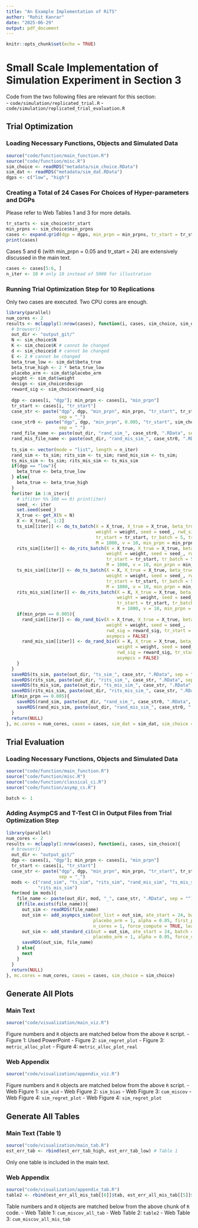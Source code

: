 ```yaml
---
title: "An Example Implementation of RiTS"
author: "Rohit Kanrar"
date: "2025-06-29"
output: pdf_document
---
```


```r
knitr::opts_chunk$set(echo = TRUE)
```
# Small Scale Implementation of Simulation Experiment in Section 3

Code from the two following files are relevant for this section:  
- `code/simulation/replicated_trial.R`
- `code/simulation/replicated_trial_evaluation.R`

## Trial Optimization
### Loading Necessary Functions, Objects and Simulated Data
```r
source("code/function/main_function.R")
source("code/function/misc.R")
sim_choice <- readRDS("metadata/sim_choice.RData")
sim_dat <- readRDS("metadata/sim_dat.RData")
dgps <- c("low", "high")
```

### Creating a Total of 24 Cases For Choices of Hyper-parameters and DGPs

Please refer to Web Tables 1 and 3 for more details.

```r
tr_starts <- sim_choice$tr_start
min_prpns <- sim_choice$min_prpns
cases <- expand.grid(dgp = dgps, min_prpn = min_prpns, tr_start = tr_starts)
print(cases)
```

Cases 5 and 6 (with min_prpn = 0.05 and tr_start = 24) are extensively discussed in the main text.

```r
cases <- cases[5:6, ]
n_iter <- 10 # only 10 instead of 5000 for illustration
```

### Running Trial Optimization Step for 10 Replications

Only two cases are executed. Two CPU cores are enough.

```r
library(parallel)
num_cores <- 2
results <- mclapply(1:nrow(cases), function(i, cases, sim_choice, sim_dat, n_iter){
  # browser()
  out_dir <- "output_git/"
  N <- sim_choice$N
  K <- sim_choice$K # cannot be changed
  d <- sim_choice$d # cannot be changed
  E <- 2 # cannot be changed
  beta_true_low <- sim_dat$beta_true
  beta_true_high <- 2 * beta_true_low
  placebo_arm <- sim_dat$placebo_arm
  weight <- sim_dat$weight
  design <- sim_choice$design
  reward_sig <- sim_choice$reward_sig
  
  dgp <- cases[i, "dgp"]; min_prpn <- cases[i, "min_prpn"]
  tr_start <- cases[i, "tr_start"]
  case_str <- paste("dgp", dgp, "min_prpn", min_prpn, "tr_start", tr_start, 
                    sep = "_")
  case_str0 <- paste("dgp", dgp, "min_prpn", 0.005, "tr_start", sim_choice$ate_start, 
                    sep = "_")
  rand_file_name <- paste(out_dir, "rand_sim_", case_str0, ".RData", sep = "")
  rand_mis_file_name <- paste(out_dir, "rand_mis_sim_", case_str0, ".RData", sep = "")
  
  ts_sim <- vector(mode = "list", length = n_iter)
  rand_sim <- ts_sim; rits_sim <- ts_sim; rand_mis_sim <- ts_sim; 
  ts_mis_sim <- ts_sim; rits_mis_sim <- ts_mis_sim
  if(dgp == "low"){
    beta_true <- beta_true_low
  } else{
    beta_true <- beta_true_high
  }
  for(iter in 1:n_iter){
    # if(iter %% 100 == 0) print(iter)
    seed_ <- iter
    set.seed(seed_)
    X_true <- get_X(N = N)
    X <- X_true[, 1:2]
    ts_sim[[iter]] <- do_ts_batch(X = X_true, X_true = X_true, beta_true = beta_true, 
                                  weight = weight, seed = seed_, rwd_sig = reward_sig,
                                  tr_start = tr_start, tr_batch = 5, tr_lag = 10,
                                  M = 1000, v = 10, min_prpn = min_prpn, asympcs = FALSE)
    rits_sim[[iter]] <- do_rits_batch(X = X_true, X_true = X_true, beta_true = beta_true, 
                                      weight = weight, seed = seed_, rwd_sig = reward_sig,
                                      tr_start = tr_start, tr_batch = 5, tr_lag = 10,
                                      M = 1000, v = 10, min_prpn = min_prpn, asympcs = FALSE)
    ts_mis_sim[[iter]] <- do_ts_batch(X = X, X_true = X_true, beta_true = beta_true, 
                                      weight = weight, seed = seed_, rwd_sig = reward_sig,
                                      tr_start = tr_start, tr_batch = 5, tr_lag = 10,
                                      M = 1000, v = 10, min_prpn = min_prpn, asympcs = FALSE)
    rits_mis_sim[[iter]] <- do_rits_batch(X = X, X_true = X_true, beta_true = beta_true, 
                                          weight = weight, seed = seed_, rwd_sig = reward_sig,
                                          tr_start = tr_start, tr_batch = 5, tr_lag = 10,
                                          M = 1000, v = 10, min_prpn = min_prpn, asympcs = FALSE)
    if(min_prpn == 0.005){
      rand_sim[[iter]] <- do_rand_biv(X = X_true, X_true = X_true, beta_true = beta_true, 
                                      weight = weight, seed = seed_, 
                                      rwd_sig = reward_sig, tr_start = tr_start,
                                      asympcs = FALSE)
      rand_mis_sim[[iter]] <- do_rand_biv(X = X, X_true = X_true, beta_true = beta_true, 
                                          weight = weight, seed = seed_, 
                                          rwd_sig = reward_sig, tr_start = tr_start,
                                          asympcs = FALSE)
    }
  }
  saveRDS(ts_sim, paste(out_dir, "ts_sim_", case_str, ".RData", sep = ""))
  saveRDS(rits_sim, paste(out_dir, "rits_sim_", case_str, ".RData", sep = ""))
  saveRDS(ts_mis_sim, paste(out_dir, "ts_mis_sim_", case_str, ".RData", sep = ""))
  saveRDS(rits_mis_sim, paste(out_dir, "rits_mis_sim_", case_str, ".RData", sep = ""))
  if(min_prpn == 0.005){
    saveRDS(rand_sim, paste(out_dir, "rand_sim_", case_str0, ".RData", sep = ""))
    saveRDS(rand_mis_sim, paste(out_dir, "rand_mis_sim_", case_str0, ".RData", sep = ""))
  }
  return(NULL)
}, mc.cores = num_cores, cases = cases, sim_dat = sim_dat, sim_choice = sim_choice, n_iter = n_iter)
```

## Trial Evaluation
### Loading Necessary Functions, Objects and Simulated Data
```r
source("code/function/main_function.R")
source("code/function/misc.R")
source("code/function/classical_ci.R")
source("code/function/asymp_cs.R")

batch <- 1
```

### Adding AsympCS and T-Test CI in Output Files from Trial Optimization Step 

```r
library(parallel)
num_cores <- 2
results <- mclapply(1:nrow(cases), function(i, cases, sim_choice){
  # browser()
  out_dir <- "output_git/"
  dgp <- cases[i, "dgp"]; min_prpn <- cases[i, "min_prpn"]
  tr_start <- cases[i, "tr_start"]
  case_str <- paste("dgp", dgp, "min_prpn", min_prpn, "tr_start", tr_start, 
                    sep = "_")
  mods <- c("rand_sim", "ts_sim", "rits_sim", "rand_mis_sim", "ts_mis_sim", 
            "rits_mis_sim")
  for(mod in mods){
    file_name <- paste(out_dir, mod, "_", case_str, ".RData", sep = "")
    if(file.exists(file_name)){
      out_sim <- readRDS(file_name)
      out_sim <- add_asympcs_sim(out_list = out_sim, ate_start = 24, batch = batch, 
                                 placebo_arm = 1, alpha = 0.05, first_peek = 50, 
                                 n_cores = 1, force_compute = TRUE, learner = "main_ridge")
      out_sim <- add_standard_ci(out = out_sim, ate_start = 24, batch = batch, 
                                 placebo_arm = 1, alpha = 0.05, force_compute = TRUE)
      saveRDS(out_sim, file_name) 
    } else{
      next
    }
  }
  return(NULL)
}, mc.cores = num_cores, cases = cases, sim_choice = sim_choice)
```


## Generate All Plots

### Main Text
```r
source("code/visualization/main_viz.R")
```
Figure numbers and `R` objects are matched below from the above `R` script.
- Figure 1: Used PowerPoint
- Figure 2: `sim_regret_plot`
- Figure 3: `metric_alloc_plot`
- Figure 4: `metric_alloc_plot_real`

### Web Appendix
```r
source("code/visualization/appendix_viz.R")
```
Figure numbers and `R` objects are matched below from the above `R` script.
- Web Figure 1: `sim_wid`
- Web Figure 2: `sim_bias`
- Web Figure 3: `cum_miscov`
- Web Figure 4: `sim_regret_plot`
- Web Figure 4: `sim_regret_plot`


## Generate All Tables

### Main Text (Table 1)
```r
source("code/visualization/main_tab.R")
est_err_tab <- rbind(est_err_tab_high, est_err_tab_low) # Table 1
```
Only one table is included in the main text.


### Web Appendix
```r
source("code/visualization/appendix_tab.R")
table2 <- rbind(est_err_all_mis_tab[[6]]$tab, est_err_all_mis_tab[[5]]$tab)
```
Table numbers and `R` objects are matched below from the above chunk of `R` code.
- Web Table 1: `cum_miscov_all_tab`
- Web Table 2: `table2`
- Web Table 3: `cum_miscov_all_mis_tab`
